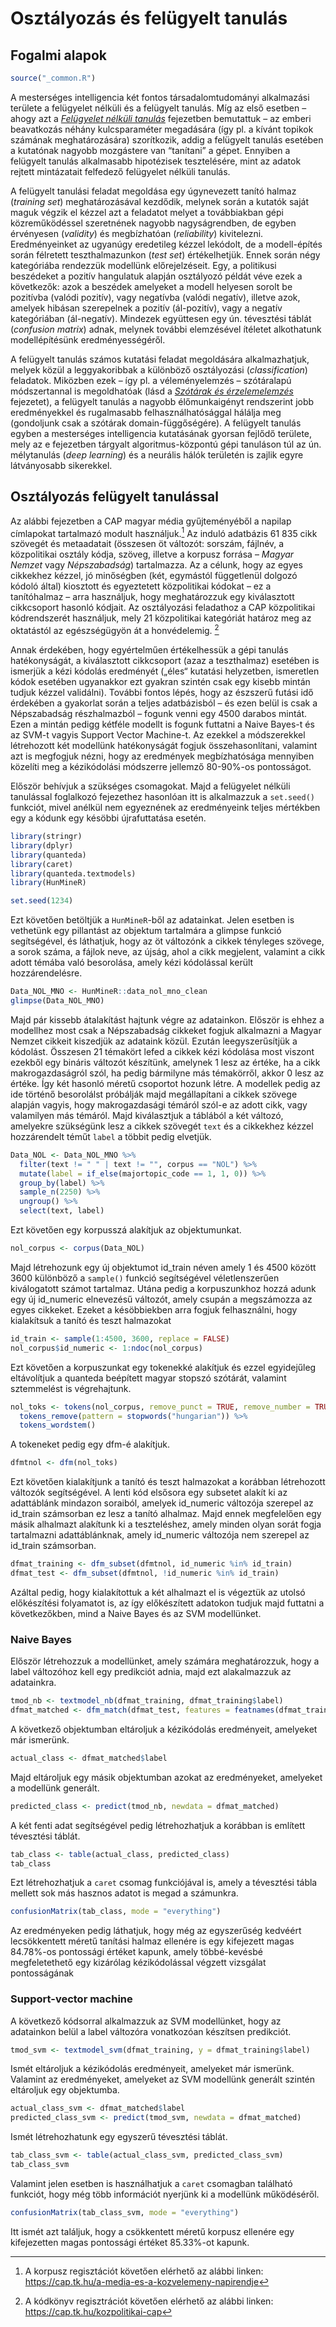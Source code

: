 # Osztályozás és felügyelt tanulás

## Fogalmi alapok

```r
source("_common.R")

```

A mesterséges intelligencia két fontos társadalomtudományi alkalmazási területe a felügyelet nélküli és a felügyelt tanulás. Míg az első esetben -- ahogy azt a *[Felügyelet nélküli tanulás](#lda_ch)* fejezetben bemutattuk -- az emberi beavatkozás néhány kulcsparaméter megadására (így pl. a kívánt topikok számának meghatározására) szorítkozik, addig a felügyelt tanulás esetében a kutatónak nagyobb mozgástere van "tanítani" a gépet. Ennyiben a felügyelt tanulás alkalmasabb hipotézisek tesztelésére, mint az adatok rejtett mintázatait felfedező felügyelet nélküli tanulás. 

A felügyelt tanulási feladat megoldása egy úgynevezett tanító halmaz (*training set*) meghatározásával kezdődik, melynek során a kutatók saját maguk végzik el kézzel azt a feladatot melyet a továbbiakban gépi közreműködéssel szeretnének nagyobb nagyságrendben, de egyben érvényesen (*validity*) és megbízhatóan (*reliability*) kivitelezni. Eredményeinket az ugyanúgy eredetileg kézzel lekódolt, de a modell-építés során félretett teszthalmazunkon (*test set*) értékelhetjük. Ennek során négy kategóriába rendezzük modellünk előrejelzéseit. Egy, a politikusi beszédeket a pozitív hangulatuk alapján osztályozó példát véve ezek a következők: azok a beszédek amelyeket a modell helyesen sorolt be pozitívba (valódi pozitív), vagy negatívba (valódi negatív), illetve azok, amelyek hibásan szerepelnek a pozitív (ál-pozitív), vagy a negatív kategóriában (ál-negatív). Mindezek együttesen egy ún. tévesztési táblát (*confusion matrix*) adnak, melynek további elemzésével ítéletet alkothatunk modellépítésünk eredményességéről.

A felügyelt tanulás számos kutatási feladat megoldására alkalmazhatjuk, melyek közül a leggyakoribbak a különböző osztályozási (*classification*) feladatok. Miközben ezek – így pl. a véleményelemzés – szótáralapú módszertannal is megoldhatóak (lásd a *[Szótárak és érzelemelemzés](#sentiment)* fejezetet), a felügyelt tanulás a nagyobb élőmunkaigényt rendszerint jobb eredményekkel és rugalmasabb felhasználhatósággal hálálja meg (gondoljunk csak a szótárak domain-függőségére). A felügyelt tanulás egyben a mesterséges intelligencia kutatásának gyorsan fejlődő területe, mely az e fejezetben tárgyalt algoritmus-központú gépi tanuláson túl az ún. mélytanulás (*deep learning*) és a neurális hálók területén is zajlik egyre látványosabb sikerekkel.

## Osztályozás felügyelt tanulással

Az alábbi fejezetben a CAP magyar média gyűjteményéből a napilap címlapokat tartalmazó modult használjuk.[^sml-1] Az induló adatbázis 61 835 cikk szövegét és metaadatait (összesen öt változót: sorszám, fájlnév, a közpolitikai osztály kódja, szöveg, illetve a korpusz forrása -- *Magyar Nemzet* vagy *Népszabadság*) tartalmazza. Az a célunk, hogy az egyes cikkekhez kézzel, jó minőségben (két, egymástól függetlenül dolgozó kódoló által) kiosztott és egyeztetett közpolitikai kódokat -- ez a tanítóhalmaz -- arra használjuk, hogy meghatározzuk egy kiválasztott cikkcsoport hasonló kódjait. Az osztályozási feladathoz a CAP közpolitikai kódrendszerét használjuk, mely 21 közpolitikai kategóriát határoz meg az oktatástól az egészségügyön át a honvédelemig. [^sml-2]

[^sml-1]: A korpusz regisztációt követően elérhető az alábbi linken: <https://cap.tk.hu/a-media-es-a-kozvelemeny-napirendje>

[^sml-2]: A kódkönyv regisztrációt követően elérhető az alábbi linken: [https://cap.tk.hu/kozpolitikai-cap](https://cap.tk.hu/kozpolitikai-cap)

Annak érdekében, hogy egyértelműen értékelhessük a gépi tanulás hatékonyságát, a kiválasztott cikkcsoport (azaz a teszthalmaz) esetében is ismerjük a kézi kódolás eredményét („éles“ kutatási helyzetben, ismeretlen kódok esetében ugyanakkor ezt gyakran szintén csak egy kisebb mintán tudjuk kézzel validálni). További fontos lépés, hogy az észszerű futási idő érdekében a gyakorlat során a teljes adatbázisból -- és ezen belül is csak a Népszabadság részhalmazból -- fogunk venni egy 4500 darabos mintát. Ezen a mintán pedigg kétféle modellt is fogunk futtatni a Naive Bayes-t és az SVM-t vagyis Support Vector Machine-t. Az ezekkel a módszerekkel létrehozott két modellünk hatékonyságát fogjuk összehasonlítani, valamint azt is megfogjuk nézni, hogy az eredmények megbízhatósága mennyiben közelíti meg a kézikódolási módszerre jellemző 80-90%-os pontosságot.

Először behívjuk a szükséges csomagokat.  Majd a felügyelet nélküli tanulással foglalkozó fejezethez hasonlóan itt is alkalmazzuk a `set.seed()` funkciót, mivel anélkül nem egyeznének az eredményeink teljes mértékben egy a kódunk egy késöbbi újrafuttatása esetén.

```r
library(stringr)
library(dplyr)
library(quanteda)
library(caret)
library(quanteda.textmodels)
library(HunMineR)

set.seed(1234)
```

Ezt követően betöltjük a ` HunMineR`-ből az adatainkat. Jelen esetben is vethetünk egy pillantást az objektum tartalmára a glimpse funkció segítségével, és láthatjuk, hogy az öt változónk a cikkek tényleges szövege, a sorok száma, a fájlok neve, az újság, ahol a cikk megjelent, valamint a cikk adott témába való besorolása, amely kézi kódolással került hozzárendelésre.

```r
Data_NOL_MNO <- HunMineR::data_nol_mno_clean
glimpse(Data_NOL_MNO)
```

Majd pár kissebb átalakítást hajtunk végre az adatainkon. Először is ehhez a modellhez most csak a Népszabadság cikkeket fogjuk alkalmazni a Magyar Nemzet cikkeit kiszedjük az adataink közül. Ezután leegyszerűsítjük a kódolást. Összesen 21 témakört lefed a cikkek kézi kódolása most viszont ezekből egy bináris változót készítünk, amelynek 1 lesz az értéke, ha a cikk makrogazdaságról szól, ha pedig bármilyne más témakörről, akkor 0 lesz az értéke.  Így két hasonló méretű csoportot hozunk létre. A modellek pedig az ide történő besorolálst próbálják majd megállapítani a cikkek szövege alapján vagyis, hogy makrogazdasági témáról szól-e az adott cikk, vagy valamilyen más témáról. Majd kiválasztjuk a táblából a két változó, amelyekre szükségünk lesz a cikkek szövegét `text` és a cikkekhez kézzel hozzárendelt téműt `label` a többit pedig elvetjük.

```r
Data_NOL <- Data_NOL_MNO %>% 
  filter(text != " " | text != "", corpus == "NOL") %>% 
  mutate(label = if_else(majortopic_code == 1, 1, 0)) %>% 
  group_by(label) %>% 
  sample_n(2250) %>% 
  ungroup() %>% 
  select(text, label)
``` 

Ezt követően egy korpusszá alakítjuk az objektumunkat.

```r
nol_corpus <- corpus(Data_NOL)
``` 

Majd létrehozunk egy új objektumot id_train néven amely 1 és 4500 között 3600 különböző a `sample()` funkció segítségével véletlenszerűen kiválogatott számot tartalmaz. Utána pedig a korpuszunkhoz hozzá adunk egy új id_numeric elnevezésű változót, amely csupán a megszámozza az egyes cikkeket. Ezeket a késöbbiekben arra fogjuk felhasználni, hogy kialakítsuk a tanító és teszt halmazokat

```r
id_train <- sample(1:4500, 3600, replace = FALSE)
nol_corpus$id_numeric <- 1:ndoc(nol_corpus)
``` 

Ezt követően a korpuszunkat egy tokenekké alakítjuk és ezzel egyidejűleg eltávolítjuk a quanteda beépített magyar stopszó szótárát, valamint sztemmelést is végrehajtunk. 

```r
nol_toks <- tokens(nol_corpus, remove_punct = TRUE, remove_number = TRUE) %>% 
  tokens_remove(pattern = stopwords("hungarian")) %>% 
  tokens_wordstem()
``` 

A tokeneket pedig egy dfm-é alakítjuk.

```r
dfmtnol <- dfm(nol_toks)
``` 

Ezt követően kialakítjunk a tanító és teszt halmazokat a korábban létrehozott változók segítségével. A lenti kód elsősora egy subsetet alakít ki az adattáblánk mindazon soraiból, amelyek id_numeric változója szerepel az id_train számsorban ez lesz a tanító alhalmaz. Majd ennek megfelelően egy másik alhalmazt alakítunk ki a teszteléshez, amely minden olyan sorát fogja tartalmazni adattáblánknak, amely id_numeric változója nem szerepel az id_train számsorban.

```r
dfmat_training <- dfm_subset(dfmtnol, id_numeric %in% id_train)
dfmat_test <- dfm_subset(dfmtnol, !id_numeric %in% id_train)
``` 

Azáltal pedig, hogy kialakítottuk a két alhalmazt el is végeztük az utolsó előkészítési folyamatot is, az így előkészített adatokon tudjuk majd futtatni a következőkben, mind a Naive Bayes és az SVM modellünket.

### Naive Bayes

Először létrehozzuk a modellünket, amely számára meghatározzuk, hogy a label változóhoz kell egy predikciót adnia, majd ezt alakalmazzuk az adatainkra.

```r
tmod_nb <- textmodel_nb(dfmat_training, dfmat_training$label)
dfmat_matched <- dfm_match(dfmat_test, features = featnames(dfmat_training))
``` 

A következő objektumban eltároljuk a kézikódolás eredményeit, amelyeket már ismerünk.

```r
actual_class <- dfmat_matched$label
``` 

Majd eltároljuk egy másik objektumban azokat az eredményeket, amelyeket a modellünk generált.

```r
predicted_class <- predict(tmod_nb, newdata = dfmat_matched)
``` 

A két fenti adat segítségével pedig létrehozhatjuk a korábban is említett tévesztési táblát.

```r
tab_class <- table(actual_class, predicted_class)
tab_class
``` 

Ezt létrehozhatjuk a  `caret ` csomag funkciójával is, amely a tévesztési tábla mellett sok más hasznos adatot is megad a számunkra.

```r
confusionMatrix(tab_class, mode = "everything")
``` 

Az eredményeken pedig láthatjuk, hogy még az egyszerűség kedvéért lecsökkentett méretű tanítási halmaz ellenére is egy kifejezett magas 84.78%-os pontossági értéket kapunk, amely többé-kevésbé megfeletethető egy kizárólag kézikódolással végzett vizsgálat pontosságának

### Support-vector machine

A következő kódsorral alkalmazzuk az SVM modellünket, hogy az adatainkon belül a label változóra vonatkozóan készítsen predikciót.

```r
tmod_svm <- textmodel_svm(dfmat_training, y = dfmat_training$label)
``` 

Ismét eltároljuk a kézikódolás eredményeit, amelyeket már ismerünk. Valamint az eredményeket, amelyeket az SVM modellünk generált szintén eltároljuk egy objektumba.

```r
actual_class_svm <- dfmat_matched$label
predicted_class_svm <- predict(tmod_svm, newdata = dfmat_matched)
``` 

Ismét létrehozhatunk egy egyszerű tévesztési táblát. 

```r
tab_class_svm <- table(actual_class_svm, predicted_class_svm)
tab_class_svm
``` 

Valamint jelen esetben is használhatjuk a `caret ` csomagban található funkciót, hogy még több információt nyerjünk ki a modellünk működéséről.

```r
confusionMatrix(tab_class_svm, mode = "everything")
``` 

Itt ismét azt találjuk, hogy a csökkentett méretű korpusz ellenére egy kifejezetten magas pontossági értéket 85.33%-ot kapunk.
